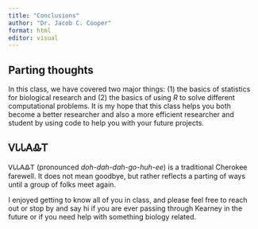 ```yaml
---
title: "Conclusions"
author: "Dr. Jacob C. Cooper"
format: html
editor: visual
---
```


## Parting thoughts

In this class, we have covered two major things: (1) the basics of statistics for biological research and (2) the basics of using *R* to solve different computational problems. It is my hope that this class helps you both become a better researcher and also a more efficient researcher and student by using code to help you with your future projects.

## ᏙᏓᏓᎪᎲᎢ

ᏙᏓᏓᎪᎲᎢ (pronounced *doh-dah-dah-go-huh-ee*) is a traditional Cherokee farewell. It does not mean goodbye, but rather reflects a parting of ways until a group of folks meet again.

I enjoyed getting to know all of you in class, and please feel free to reach out or stop by and say hi if you are ever passing through Kearney in the future or if you need help with something biology related.
